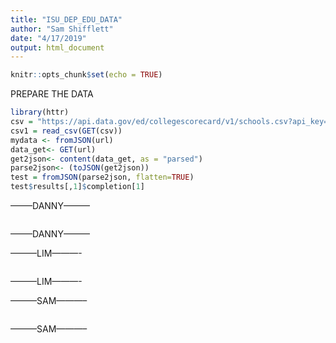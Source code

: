 ```yaml
---
title: "ISU_DEP_EDU_DATA"
author: "Sam Shifflett"
date: "4/17/2019"
output: html_document
---
```


```r
knitr::opts_chunk$set(echo = TRUE)
```

PREPARE THE DATA
```r
library(httr)
csv = "https://api.data.gov/ed/collegescorecard/v1/schools.csv?api_key=KYthZktaAwB5CMGp9Keyl3raXpb6CS43CaMhbLkr&school.name=Iowa%20State%20University"
csv1 = read_csv(GET(csv))
mydata <- fromJSON(url)
data_get<- GET(url)
get2json<- content(data_get, as = "parsed")
parse2json<- (toJSON(get2json))
test = fromJSON(parse2json, flatten=TRUE)
test$results[,1]$completion[1]

```


--------DANNY---------
```r


```
--------DANNY---------

---------LIM----------
```r


```
---------LIM----------

---------SAM-----------
```r


```
---------SAM-----------